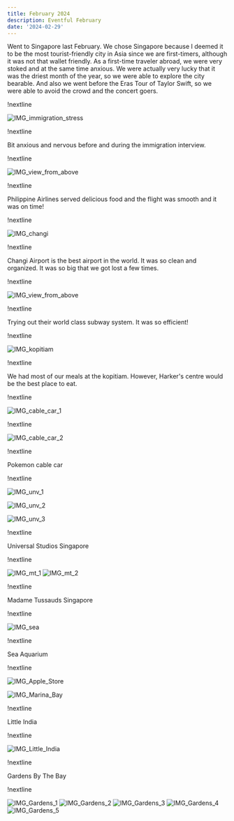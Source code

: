 ```yaml
---
title: February 2024
description: Eventful February
date: '2024-02-29'
---
```


Went to Singapore last February. We chose Singapore because I deemed it to be the most tourist-friendly city in Asia since we are first-timers, although it was not that wallet friendly.
As a first-time traveler abroad, we were very stoked and at the same time anxious.
We were actually very lucky that it was the driest month of the year, so we were able to explore the city bearable.
And also we went before the Eras Tour of Taylor Swift, so we were able to avoid the crowd and the concert goers.

!nextline

![IMG_immigration_stress](https://s3.ap-southeast-1.amazonaws.com/w-assets.jbethuel.com/2024_february/IMG_5750.jpeg)

!nextline

Bit anxious and nervous before and during the immigration interview.

!nextline

![IMG_view_from_above](https://s3.ap-southeast-1.amazonaws.com/w-assets.jbethuel.com/2024_february/IMG_0193.jpeg)

!nextline

Philippine Airlines served delicious food and the flight was smooth and it was on time!

!nextline

![IMG_changi](https://s3.ap-southeast-1.amazonaws.com/w-assets.jbethuel.com/2024_february/IMG_0226.jpeg)

!nextline

Changi Airport is the best airport in the world. It was so clean and organized. It was so big that we got lost a few times.

!nextline

![IMG_view_from_above](https://s3.ap-southeast-1.amazonaws.com/w-assets.jbethuel.com/2024_february/IMG_5829.jpeg)

!nextline

Trying out their world class subway system. It was so efficient!

!nextline

![IMG_kopitiam](https://s3.ap-southeast-1.amazonaws.com/w-assets.jbethuel.com/2024_february/IMG_5850.jpeg)

!nextline

We had most of our meals at the kopitiam. However, Harker's centre would be the best place to eat. 

!nextline

![IMG_cable_car_1](https://s3.ap-southeast-1.amazonaws.com/w-assets.jbethuel.com/2024_february/IMG_0264.jpeg)

!nextline

![IMG_cable_car_2](https://s3.ap-southeast-1.amazonaws.com/w-assets.jbethuel.com/2024_february/IMG_0285.jpeg)

!nextline

Pokemon cable car

!nextline

![IMG_unv_1](https://s3.ap-southeast-1.amazonaws.com/w-assets.jbethuel.com/2024_february/IMG_0496.jpeg)

![IMG_unv_2](https://s3.ap-southeast-1.amazonaws.com/w-assets.jbethuel.com/2024_february/IMG_0362.jpeg)

![IMG_unv_3](https://s3.ap-southeast-1.amazonaws.com/w-assets.jbethuel.com/2024_february/IMG_5924.jpeg)

!nextline

Universal Studios Singapore

!nextline

![IMG_mt_1](https://s3.ap-southeast-1.amazonaws.com/w-assets.jbethuel.com/2024_february/IMG_0714.jpeg)
![IMG_mt_2](https://s3.ap-southeast-1.amazonaws.com/w-assets.jbethuel.com/2024_february/IMG_0770.jpeg)

!nextline

Madame Tussauds Singapore

!nextline

![IMG_sea](https://s3.ap-southeast-1.amazonaws.com/w-assets.jbethuel.com/2024_february/IMG_0792.jpeg)

!nextline

Sea Aquarium

!nextline

![IMG_Apple_Store](https://s3.ap-southeast-1.amazonaws.com/w-assets.jbethuel.com/2024_february/IMG_0877.jpeg)

![IMG_Marina_Bay](https://s3.ap-southeast-1.amazonaws.com/w-assets.jbethuel.com/2024_february/IMG_0889.jpg)

!nextline

Little India

!nextline

![IMG_Little_India](https://s3.ap-southeast-1.amazonaws.com/w-assets.jbethuel.com/2024_february/IMG_0924.jpeg)

!nextline

Gardens By The Bay

!nextline

![IMG_Gardens_1](https://s3.ap-southeast-1.amazonaws.com/w-assets.jbethuel.com/2024_february/IMG_0924.jpeg)
![IMG_Gardens_2](https://s3.ap-southeast-1.amazonaws.com/w-assets.jbethuel.com/2024_february/IMG_6719.jpeg)
![IMG_Gardens_3](https://s3.ap-southeast-1.amazonaws.com/w-assets.jbethuel.com/2024_february/IMG_0971.jpeg)
![IMG_Gardens_4](https://s3.ap-southeast-1.amazonaws.com/w-assets.jbethuel.com/2024_february/IMG_1004.jpeg)
![IMG_Gardens_5](https://s3.ap-southeast-1.amazonaws.com/w-assets.jbethuel.com/2024_february/IMG_1220.jpeg)